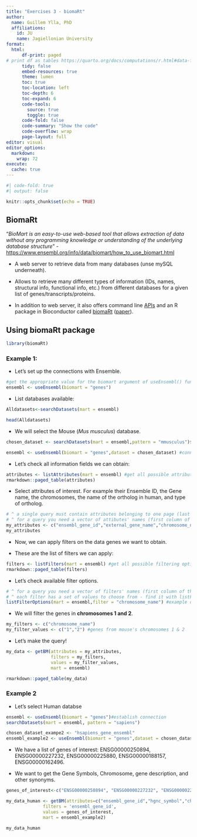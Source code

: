 ```yaml
---
title: "Exercises 3 - biomaRt"
author:
  name: Guillem Ylla, PhD
  affiliations:
    id: JU
    name: Jagiellonian University
format: 
  html:
      df-print: paged
# print df as tables https://quarto.org/docs/computations/r.html#data-frames
      tidy: false
      embed-resources: true
      theme: lumen
      toc: true
      toc-location: left
      toc-depth: 6
      toc-expand: 6
      code-tools:
        source: true
        toggle: true
      code-fold: false
      code-summary: "Show the code"
      code-overflow: wrap
      page-layout: full
editor: visual
editor_options: 
  markdown: 
    wrap: 72
execute:
  cache: true
---
```


```r
#| code-fold: true
#| output: false

knitr::opts_chunk$set(echo = TRUE)

```

## BiomaRt

"*BioMart is an easy-to-use web-based tool that allows extraction of
data without any programming knowledge or understanding of the
underlying database structure*" -
<https://www.ensembl.org/info/data/biomart/how_to_use_biomart.html>

-   A web server to retrieve data from many databases (unse mySQL
    underneath).

-   Allows to retrieve many different types of information (IDs, names,
    structural info, functional info, etc.) from different databases for
    a given list of genes/transcripts/proteins.

-   In addition to web server, it also offers command line
    [APIs](https://www.ensembl.org/info/docs/index.html) and an R
    package in Bioconductor called
    [biomaRt](https://bioconductor.org/packages/release/bioc/html/biomaRt.html)
    ([paper](Mapping%20identifiers%20for%20the%20integration%20of%20genomic%20datasets%20with%20the%20R/Bioconductor%20package%20biomaRt.)).

## Using biomaRt package

```r
library(biomaRt)
```

### Example 1: 

-   Let's set up the connections with Ensemble.

```r
#get the appropriate value for the biomart argument of useEnsembl() function 
ensembl <- useEnsembl(biomart = "genes")

```

-   List databases available:

```r
Alldatasets<-searchDatasets(mart = ensembl)

head(Alldatasets)
```

-   We will select the Mouse (*Mus musculus*) database.

```r
chosen_dataset <- searchDatasets(mart = ensembl,pattern = "mmusculus")$dataset #look for species

ensembl <- useEnsembl(biomart = "genes",dataset = chosen_dataset) #connect to ensemble db
```

-   Let's check all information fields we can obtain:

```r
attributes <- listAttributes(mart = ensembl) #get all possible attributes (types of information to retrieve)
rmarkdown::paged_table(attributes)
```

-   Select attributes of interest. For example their Ensemble ID, the
    Gene name, the chromosomes, the name of the ortholog in human, and
    type of ortholog.

```r
# ^ a single query must contain attributes belonging to one page (last column of attributes table)
# ^ for a query you need a vector of attibutes' names (first column of the attributes table)
my_attributes <- c("ensembl_gene_id","external_gene_name","chromosome_name","hsapiens_homolog_associated_gene_name","hsapiens_homolog_orthology_type") #provides human orthologs for mice genes
my_attributes
```

-   Now, we can apply filters on the data genes we want to obtain.

-   These are the list of filters we can apply:

```r
filters <- listFilters(mart = ensembl) #get all possible filtering options
rmarkdown::paged_table(filters)
```

-   Let's check available filter options.

```r
# ^ for a query you need a vector of filters' names (first column of the filters table)
# ^ each filter has a set of values to choose from - find it with listFilterOptions() function
listFilterOptions(mart = ensembl,filter = "chromosome_name") #example of finding possible filter values
```

-   We will filter the genes in **chromosomes 1 and 2**.

```r
my_filters <- c("chromosome_name")
my_filter_values <- c("1","2") #genes from mouse's chromosomes 1 & 2
```

-   Let's make the query!

```r
my_data <- getBM(attributes = my_attributes,
                 filters = my_filters,
                 values = my_filter_values,
                 mart = ensembl)

rmarkdown::paged_table(my_data)
```

### Example 2

-   Let's select Human databse

```r
ensembl <- useEnsembl(biomart = "genes")#establish connection
searchDatasets(mart = ensembl, pattern = "sapiens")
```

```r
chosen_dataset_exampe2 <- "hsapiens_gene_ensembl"
ensembl_example2 <- useEnsembl(biomart = "genes",dataset = chosen_dataset_exampe2)
```

-   We have a list of genes of interest: ENSG00000250894,
    ENSG00000227232, ENSG00000225880, ENSG00000188157, ENSG00000162496.

-   We want to get the Gene Symbols, Chromosome, gene description, and
    other synonyms.

```r
genes_of_interest<-c("ENSG00000250894", "ENSG00000227232", "ENSG00000225880", "ENSG00000188157", "ENSG00000162496")

```

```r
my_data_human <- getBM(attributes=c("ensembl_gene_id","hgnc_symbol","chromosome_name","external_synonym","description"), 
              filters = 'ensembl_gene_id', 
              values = genes_of_interest, 
              mart = ensembl_example2)

my_data_human
```
